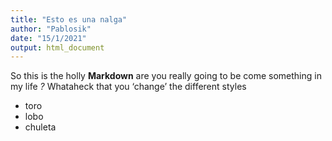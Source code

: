 ```yaml
---
title: "Esto es una nalga"
author: "Pablosik"
date: "15/1/2021"
output: html_document
---
```


So this is the holly **Markdown** are you really going to be come something in my life *?*
Whataheck that you 'change' the different styles 


- toro  
- lobo  
- chuleta  
